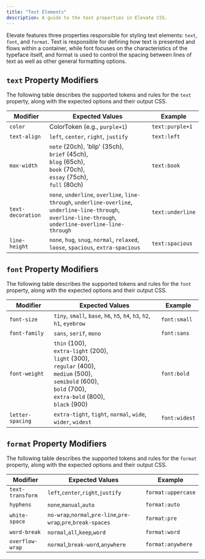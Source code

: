 ```yaml
---
title: "Text Elements"
description: A guide to the text properties in Elevate CSS.
---
```


Elevate features three properties responsible for styling text elements: `text`, `font`, and `format`. Text is responsible for defining how text is presented and flows within a container, while font focuses on the characteristics of the typeface itself, and format is used to control the spacing between lines of text as well as other general formatting options.

## `text` Property Modifiers

The following table describes the supported tokens and rules for the `text` property, along with the expected options and their output CSS.

| **Modifier**   | **Expected Values**                                                | **Example** |
|---------------------|-----------------------------------------------------------|------------|
| `color`             |   ColorToken (e.g., `purple+1`)   | `text:purple+1` |
| `text-align`        | `left`, `center`, `right`, `justify`                      | `text:left` |
| `max-width`         | `note` (20ch), 'blip' (35ch),<br/>`brief` (45ch),<br/>`blog` (65ch),<br/>`book` (70ch),<br/>`essay` (75ch),<br/>`full` (80ch)               | `text:book` |
| `text-decoration`    | `none`, `underline`, `overline`, `line-through`, `underline-overline`, `underline-line-through`, `overline-line-through`, `underline-overline-line-through`           | `text:underline` |
| `line-height`       | `none`, `hug`, `snug`, `normal`, `relaxed`, `loose`, `spacious`, `extra-spacious`             | `text:spacious` |

## `font` Property Modifiers

The following table describes the supported tokens and rules for the `font` property, along with the expected options and their output CSS.

| **Modifier**   | **Expected Values**                                                | **Example** |
|---------------------|-----------------------------------------------------------|------------|
| `font-size`         | `tiny`, `small`, `base`, `h6`, `h5`, `h4`, `h3`, `h2`, `h1`, `eyebrow`   | `font:small` |
| `font-family`       | `sans`, `serif`, `mono`                        | `font:sans` |
| `font-weight`       | `thin` (100),<br/>`extra-light` (200),<br/>`light` (300),<br/>`regular` (400),<br/>`medium` (500),<br/>`semibold` (600),<br/>`bold` (700),<br/>`extra-bold` (800),<br/>`black` (900)     | `font:bold` |
| `letter-spacing`    | `extra-tight`, `tight`, `normal`, `wide`, `wider`, `widest` | `font:widest` |

## `format` Property Modifiers

The following table describes the supported tokens and rules for the `format` property, along with the expected options and their output CSS.

| **Modifier**   | **Expected Values**                                                | **Example** |
|---------------------|-----------------------------------------------------------|------------|
| `text-transform`         | `left`,`center`,`right`,`justify`      | `format:uppercase` |
| `hyphens`       |     `none`,`manual`,`auto`                 | `format:auto` |
| `white-space`       | `no-wrap`,`normal`,`pre-line`,`pre-wrap`,`pre`,`break-spaces`   | `format:pre` |
| `word-break`       | `normal`,`all`,`keep`,`word`         | `format:word` |
| `overflow-wrap`    | `normal`,`break-word`,`anywhere` | `format:anywhere` |